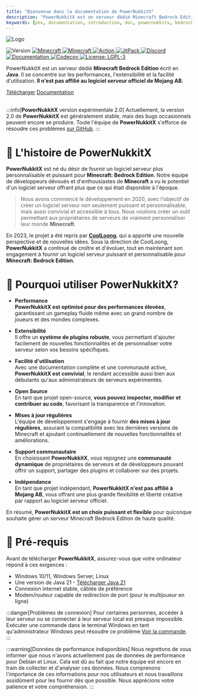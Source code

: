 ```yaml
---
title: "Bienvenue dans la documentation de PowerNukkitX"
description: "PowerNukkitX est un serveur dédié Minecraft Bedrock Edition écrit en Java. Il se concentre sur les performances, l'extensibilité et la facilité d'utilisation. Il n'est pas affilié au logiciel serveur officiel de Mojang AB."
keywords: [pnx, documentation, introduction, doc, powernukkitx, bedrock, minecraft, server, java, performance, extensibility, open-source, community, support]
---
```


![Logo](/img/logo/PowerNukkitX.png)
<p align={"center"}>
    <img alt="Version" src="https://img.shields.io/badge/version-2.0.0-blue.svg?cacheSeconds=2592000" style={{'margin-right': '5px'}} />
    <a href="https://feedback.minecraft.net/hc/en-us/articles/26247797084173--Minecraft-1-20-81-Bedrock">
        <img alt="Minecraft" src="https://img.shields.io/badge/minecraft-v1.20.81%20(Bedrock)-56383E" style={{'margin-right': '5px'}} />
    </a>
    <a href="https://github.com/Mojang/bedrock-protocol-docs">
        <img alt="Minecraft" src="https://img.shields.io/badge/protocol-671-blue" style={{'margin-right': '5px'}} />
    </a>
    <a href="https://github.com/PowerNukkitX/PowerNukkitX/actions?query=branch%3Amaster+is%3Asuccess" target="_blank">
        <img alt="Action" src="https://github.com/PowerNukkitX/PowerNukkitX/actions/workflows/maven.yml/badge.svg?branch=master" style={{'margin-right': '5px'}} />
    </a>
    <a href="https://jitpack.io/#PowerNukkitX/PowerNukkitX" target="_blank">
        <img alt="JitPack" src="https://jitpack.io/v/PowerNukkitX/PowerNukkitX.svg" style={{'margin-right': '5px'}} />
    </a>
    <a href="https://discord.com/invite/XXus4FB6qf">
        <img alt="Discord" src="https://img.shields.io/discord/944227466912870410?label=discord&color=7289DA&logo=discord" style={{'margin-right': '5px'}} />
    </a>
    <a href="https://docs.powernukkitx.com" target="_blank">
        <img alt="Documentation" src="https://img.shields.io/badge/documentation-yes-brightgreen.svg" style={{'margin-right': '5px'}} />
    </a>
    <a href="https://codecov.io/github/PowerNukkitX/PowerNukkitX" >
        <img alt="Codecov" src="https://codecov.io/github/PowerNukkitX/PowerNukkitX/graph/badge.svg?token=84HDP13KC3" style={{'margin-right': '5px'}}/>
    </a>
    <a href="https://www.gnu.org/licenses/lgpl-3.0.html" target="_blank">
        <img alt="License: LGPL-3" src="https://img.shields.io/badge/License-LGPL--3-yellow.svg" style={{'margin-right': '5px'}} />
    </a>
</p>

PowerNukkitX est un serveur dédié **Minecraft Bedrock Edition** écrit en **Java**. Il se concentre sur les performances, l'extensibilité et la facilité d'utilisation. **Il n'est pas affilié au logiciel serveur officiel de Mojang AB.**

<div style={{'text-align': 'center'}}>
    <a href="https://github.com/PowerNukkitX/PowerNukkitX/releases" class="btn btn-primary" style={{'background-color': '#5cac60', 'border': 'none', 'color': 'white', 'padding': '15px 32px', 'text-align': 'center', 'text-decoration': 'none', 'display': 'inline-block', 'font-size': '14px', 'margin': '4px 2px', 'cursor': 'pointer', 'transition': 'transform .2s', 'border-radius': '25px', 'width': '200px', 'height': '50px'}}>Télécharger</a>
    <a href="/docs" class="btn btn-secondary" style={{'background-color': '#066e9c', 'border': 'none', 'color': 'white', 'padding': '15px 32px', 'text-align': 'center', 'text-decoration': 'none', 'display': 'inline-block', 'font-size': '14px', 'margin': '4px 2px', 'cursor': 'pointer', 'transition': 'transform .2s', 'border-radius': '25px', 'width': '200px', 'height': '50px'}}>Documentation</a>
</div>
<br/>

:::info[**PowerNukkitX** version expérimentale 2.0]
Actuellement, la version 2.0 de **PowerNukkitX** est généralement stable, mais des bugs occasionnels peuvent encore se produire. Toute l'équipe de **PowerNukkitX** s'efforce de résoudre ces problèmes [sur GitHub](https://github.com/PowerNukkitX/PowerNukkitX/issues/new/choose).
:::

# 📕 L'histoire de **PowerNukkitX**

**PowerNukkitX** est né du désir de fournir un logiciel serveur plus personnalisable et puissant pour **Minecraft: Bedrock Edition**. Notre équipe de développeurs dévoués et d'enthousiastes de **Minecraft** a vu le potentiel d'un logiciel serveur offrant plus que ce qui était disponible à l'époque.

> Nous avons commencé le développement en 2020, avec l'objectif de créer un logiciel serveur non seulement puissant et personnalisable, mais aussi convivial et accessible à tous. Nous voulions créer un outil permettant aux propriétaires de serveurs de vraiment personnaliser leur monde **Minecraft**.

En 2023, le projet a été repris par **[CoolLoong](https://github.com/CoolLoong)**, qui a apporté une nouvelle perspective et de nouvelles idées. Sous la direction de CoolLoong, **PowerNukkitX** a continué de croître et d'évoluer, tout en maintenant son engagement à fournir un logiciel serveur puissant et personnalisable pour **Minecraft: Bedrock Edition**.

# 🐲 Pourquoi utiliser PowerNukkitX?

- **Performance**<br/> **PowerNukkitX est optimisé pour des performances élevées**, garantissant un gameplay fluide même avec un grand nombre de joueurs et des mondes complexes.

- **Extensibilité**<br/> Il offre un **système de plugins robuste**, vous permettant d'ajouter facilement de nouvelles fonctionnalités et de personnaliser votre serveur selon vos besoins spécifiques.

- **Facilité d'utilisation**<br/> Avec une documentation complète et une communauté active, **PowerNukkitX est convivial**, le rendant accessible aussi bien aux débutants qu'aux administrateurs de serveurs expérimentés.

- **Open Source**<br/> En tant que projet open-source, **vous pouvez inspecter, modifier et contribuer au code**, favorisant la transparence et l'innovation.

- **Mises à jour régulières**<br/> L'équipe de développement s'engage à fournir **des mises à jour régulières**, assurant la compatibilité avec les dernières versions de Minecraft et ajoutant continuellement de nouvelles fonctionnalités et améliorations.

- **Support communautaire**<br/> En choisissant **PowerNukkitX**, vous rejoignez une **communauté dynamique** de propriétaires de serveurs et de développeurs pouvant offrir un support, partager des plugins et collaborer sur des projets.

- **Indépendance**<br/> En tant que projet indépendant, **PowerNukkitX n'est pas affilié à Mojang AB**, vous offrant une plus grande flexibilité et liberté créative par rapport au logiciel serveur officiel.

En résumé, **PowerNukkitX est un choix puissant et flexible** pour quiconque souhaite gérer un serveur Minecraft Bedrock Edition de haute qualité.

# 🎯 Pré-requis

Avant de télécharger **PowerNukkitX**, assurez-vous que votre ordinateur répond à ces exigences :

* Windows 10/11, Windows Server, Linux
* Une version de Java 21 - [Télécharger Java 21](https://sdkman.io/jdks)
* Connexion internet stable, câblée de préférence
* Modem/routeur capable de redirection de port (pour le multijoueur en ligne)

:::danger[Problèmes de connexion]
Pour certaines personnes, accéder à leur serveur ou se connecter à leur serveur local est presque impossible. Exécuter une commande dans le terminal Windows en tant qu'administrateur Windows peut résoudre ce problème [Voir la commande](tutorials/fix-connection-issues).
:::

:::warning[Données de performance indisponibles]
Nous regrettons de vous informer que nous n'avons actuellement pas de données de performance pour Debian et Linux. Cela est dû au fait que notre équipe est encore en train de collecter et d'analyser ces données. Nous comprenons l'importance de ces informations pour nos utilisateurs et nous travaillons assidûment pour les fournir dès que possible. Nous apprécions votre patience et votre compréhension.
:::
